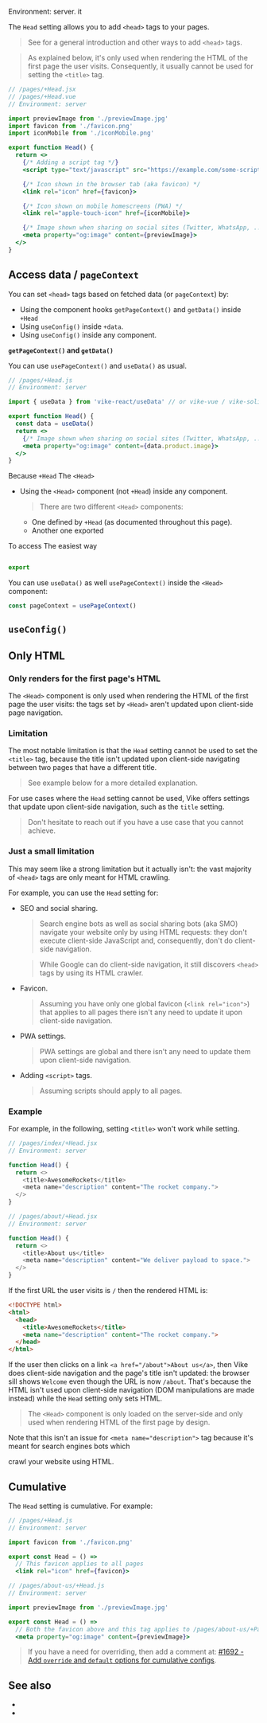 

Environment: server.
<ImplementedBy noCustomGuide>it</ImplementedBy>

The `Head` setting allows you to add `<head>` tags to your pages.

> See <Link href="/head" /> for a general introduction and other ways to add `<head>` tags.

> As explained <Link href="#only-html">below</Link>, it's only used when rendering the HTML of the first page the user visits. Consequently, it usually cannot be used for setting the `<title>` tag.

```jsx
// /pages/+Head.jsx
// /pages/+Head.vue
// Environment: server

import previewImage from './previewImage.jpg'
import favicon from './favicon.png'
import iconMobile from './iconMobile.png'

export function Head() {
  return <>
    {/* Adding a script tag */}
    <script type="text/javascript" src="https://example.com/some-script.js"></script>

    {/* Icon shown in the browser tab (aka favicon) */
    <link rel="icon" href={favicon}>

    {/* Icon shown on mobile homescreens (PWA) */
    <link rel="apple-touch-icon" href={iconMobile}>

    {/* Image shown when sharing on social sites (Twitter, WhatsApp, ...) */}
    <meta property="og:image" content={previewImage}>
  </>
}
```

## Access data / `pageContext`

You can set `<head>` tags based on fetched data (or <Link href="/pageContext">`pageContext`</Link>) by:

- Using the component hooks `getPageContext()` and `getData()` inside `+Head`
- Using <Link href="/useConfig">`useConfig()`</Link> inside <Link href="/data">`+data`</Link>.
- Using `useConfig()` inside any component.

**`getPageContext()` and `getData()`**

You can use <Link href="/usePageContext">`usePageContext()`</Link> and <Link href="/useData">`useData()`</Link> as usual.

```jsx
// /pages/+Head.js
// Environment: server

import { useData } from 'vike-react/useData' // or vike-vue / vike-solid

export function Head() {
  const data = useData()
  return <>
    {/* Image shown when sharing on social sites (Twitter, WhatsApp, ...) */}
    <meta property="og:image" content={data.product.image}>
  </>
}
```

Because `+Head` The `<Head>` 


- Using the `<Head>` component (not `+Head`) inside any component.
  > There are two different `<Head>` components:
    - One defined by `+Head` (as documented throughout this page).
    - Another one exported 

To access
The easiest way

```js

export 

```

You can use `useData()` as well `usePageContext()` inside the `<Head>` component:

```js
const pageContext = usePageContext()
```

## `useConfig()`

## Only HTML

### Only renders for the first page's HTML

The `<Head>` component is only used when rendering the HTML of the first page the user visits: the tags set by `<Head>` aren't updated upon <Link href="/client-routing">client-side page navigation</Link>.

### Limitation

The most notable limitation is that the `Head` setting cannot be used to set the `<title>` tag, because the title isn't updated upon client-side navigating between two pages that have a different title.

> See <Link href="#example">example below</Link> for a more detailed explanation.

For use cases where the `Head` setting cannot be used, Vike offers settings that update upon client-side navigation, such as the <Link href="/title">`title` setting</Link>.

> Don't hesitate to reach out if you have a use case that you cannot achieve.


### Just a small limitation

This may seem like a strong limitation but it actually isn't: the vast majority of `<head>` tags are only meant for HTML crawling.

For example, you can use the `Head` setting for:

- SEO and social sharing.
  > Search engine bots as well as social sharing bots (aka SMO) navigate your website only by using HTML requests: they don't execute client-side JavaScript and, consequently, don't do client-side navigation.

  > While Google can do client-side navigation, it still discovers `<head>` tags by using its HTML crawler.
- Favicon.
  > Assuming you have only one global favicon (`<link rel="icon">`) that applies to all pages there isn't any need to update it upon client-side navigation.
- PWA settings.
  > PWA settings are global and there isn't any need to update them upon client-side navigation.
- Adding `<script>` tags.
  > Assuming scripts should apply to all pages.

### Example

For example, in the following, setting `<title>` won't work while setting.

```js
// /pages/index/+Head.jsx
// Environment: server

function Head() {
  return <>
    <title>AwesomeRockets</title>
    <meta name="description" content="The rocket company.">
  </>
}
```
```js
// /pages/about/+Head.jsx
// Environment: server

function Head() {
  return <>
    <title>About us</title>
    <meta name="description" content="We deliver payload to space.">
  </>
}
```

If the first URL the user visits is `/` then the rendered HTML is:

```html
<!DOCTYPE html>
<html>
  <head>
    <title>AwesomeRockets</title>
    <meta name="description" content="The rocket company.">
  </head>
</html>
```

If the user then clicks on a link `<a href="/about">About us</a>`, then Vike does client-side navigation and the page's title isn't updated: the browser sill shows `Welcome` even though the URL is now `/about`. That's because the <Link href="/client-routing">HTML isn't used upon client-side navigation (DOM manipulations are made instead)</Link> while the `Head` setting only sets HTML.

> The `<Head>` component is only loaded on the server-side and only used when rendering HTML of the first page by design.

Note that this isn't an issue for `<meta name="description">` tag because it's meant for search engines bots which
<Link href="#:~:text=Search%20engine%20bots%20as%20well%20as%20social%20sharing%20bots%20(aka%20SMO)%20navigate%20your%20website%20only%20by%20using%20HTML%20requests">crawl your website using HTML</Link>.


## Cumulative

The `Head` setting is cumulative. For example:

```jsx
// /pages/+Head.js
// Environment: server

import favicon from './favicon.png'

export const Head = () =>
  // This favicon applies to all pages
  <link rel="icon" href={favicon}>
```

```jsx
// /pages/about-us/+Head.js
// Environment: server

import previewImage from './previewImage.jpg'

export const Head = () =>
  // Both the favicon above and this tag applies to /pages/about-us/+Page.js
  <meta property="og:image" content={previewImage}>
```

> If you have a need for overriding, then add a comment at: [#1692 - Add `override` and `default` options for cumulative configs](https://github.com/vikejs/vike/issues/1692).


## See also

- <Link href="/title" />
- <Link href="/head" />
